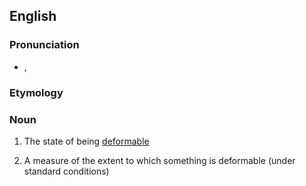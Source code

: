 ==English==

===Pronunciation===
* {{a|UK}} {{IPA|/dɪˌfɔːməˈbɪlɪti/|lang=en}}, {{IPA|/dɪˌfɔːməˈbɪləti/|lang=en}}

===Etymology===
{{suffix|en|deform|ability}}

===Noun===
{{en-noun|~|deformabilities}}

# {{lb|en|uncountable}} The state of being [[deformable]]
# {{lb|en|countable}} A measure of the extent to which something is deformable (under standard conditions)